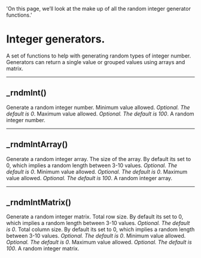   'On this page, we’ll look at the make up of all the random integer generator functions.'


# Integer generators.
A set of functions to help with generating random types of integer number. 
Generators can return a single value or grouped values using arrays and matrix. 

---

## _rndmInt()
Generate a random integer number.
<Properties>
  <Property name="min" type="int">
    Minimum value allowed. _Optional. The default is 0_.
  </Property>
  <Property name="max" type="int">
    Maximum value allowed. _Optional. The default is 100_.
  </Property>
  <Property name="returns" type="int">
    A random integer number.
  </Property>
</Properties>

---

## _rndmIntArray()
Generate a random integer array.
<Properties>
  <Property name="size" type="int">
    The size of the array. By default its set to 0, which implies a random length between 3-10 values. _Optional. The default is 0_.
  </Property>
  <Property name="min" type="int">
    Minimum value allowed. _Optional. The default is 0_.
  </Property>
  <Property name="max" type="int">
    Maximum value allowed. _Optional. The default is 100_.
  </Property>
  <Property name="returns" type="array<int>">
    A random integer array.
  </Property>
</Properties>

---

## _rndmIntMatrix()
Generate a random integer matrix.
<Properties>
  <Property name="rows" type="int">
    Total row size. By default its set to 0, which implies a random length between 3-10 values. _Optional. The default is 0_.
  </Property>
  <Property name="columns" type="int">
    Total column size. By default its set to 0, which implies a random length between 3-10 values. _Optional. The default is 0_.
  </Property>
  <Property name="min" type="int">
    Minimum value allowed. _Optional. The default is 0_.
  </Property>
  <Property name="max" type="int">
    Maximum value allowed. _Optional. The default is 100_.
  </Property>
  <Property name="returns" type="matrix<int>">
    A random integer matrix.
  </Property>
</Properties>
